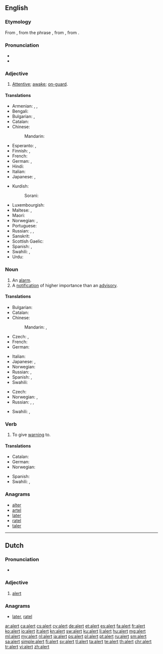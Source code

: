 ==English==

===Etymology===
From {{etyl|fr|en}} {{term|alerte||alert|lang=fr}}, from the phrase {{term|à l'erte||on the watch|lang=fr}}, from {{etyl|it|en}} {{term|all'erta||to the height|lang=it}}, from {{term|erta||lookout, tower|lang=it}}.

===Pronunciation===
* {{audio|en-us-alert.ogg|Audio (US)}}
* {{rhymes|ɜː(r)t}}

===Adjective===
{{en-adj}}

# [[attentive|Attentive]]; [[awake]]; [[on-guard]].

====Translations====
{{trans-top|attentive}}
* Armenian: {{t-|hy|զգաստ|tr=zgast}}, {{t+|hy|արթուն|tr=art’un}}, {{t-|hy|զգոն|tr=zgon}}
* Bengali: {{t-|bn|সতর্ক|tr=sôtôrkô|sc=Beng}}
* Bulgarian: {{t+|bg|бдителен}}, {{t+|bg|внимателен}}
* Catalan: {{t-|ca|vigilant}}
* Chinese:
*: Mandarin: {{t|cmn|警惕|tr=jǐngtì|sc=Hani}}
* Esperanto: {{t-|eo|vigla}}, {{t-|eo|mallaca}}
* Finnish: {{t-|fi|virkeä}}, {{t-|fi|pirteä}}
* French: {{t+|fr|alerte}}
* German: {{t+|de|aufmerksam}}, {{t+|de|wachsam}}
* Hindi: {{t-|hi|सतर्क|tr=satark|sc=Deva}}
* Italian: {{t-|it|allerta}}
* Japanese: {{t+|ja|機敏|tr=きびんな, kibin na|alt=機敏な|sc=Jpan}}, {{t+|ja|警戒|tr=けいかいする, keikai suru|alt=警戒する|sc=Jpan}}
{{trans-mid}}
* Kurdish:
*: Sorani: {{t-|ku|وریا|tr=wirya|sc=ku-Arab}}
* Luxembourgish: {{t-|lb|aläert}}
* Maltese: {{t-|mt|attent|m}}, {{t-|mt|attenta|f}}
* Maori: {{t-|mi|matawhiuwhiu}}
* Norwegian: {{t+|no|oppmerksom}}, {{t+|no|våken}}
* Portuguese: {{t+|pt|alerta}}
* Russian: {{t+|ru|бдительный|tr=bdítelʹnyj|sc=Cyrl}}, {{t+|ru|внимательный|tr=vnimátelʹnyj|sc=Cyrl}}, {{t+|ru|настороженный|tr=nastoróžennyj|sc=Cyrl}}
* Sanskrit: {{t-|sa|सतर्क|tr=satarka|sc=Deva}}
* Scottish Gaelic: {{t-|gd|grad}}
* Spanish: {{t+|es|alerto}}, {{t-|es|vigilante}}
* Swahili: {{t+|sw|chonjo}}, {{t+|sw|tahadhari}}
* Urdu: {{t-|ur|سترک|tr=satark|sc=ur-Arab}}
{{trans-bottom}}

===Noun===
{{en-noun}}

# An [[alarm]].
# A [[notification]] of higher importance than an [[advisory]].

====Translations====
{{trans-top|an alarm}}
* Bulgarian: {{t+|bg|тревога}}
* Catalan: {{t-|ca|alerta|f}}
* Chinese:
*: Mandarin: {{t|cmn|警報|sc=Hani}}, {{t|cmn|警报|tr=jǐngbào|sc=Hani}}
* Czech: {{t-|cs|výstraha|f}}, {{t-|cs|poplach|m}}
* French: {{t+|fr|alarme|f}}
* German: {{t+|de|Alarm|m}}
{{trans-mid}}
* Italian: {{t+|it|allarme|m}}
* Japanese: {{t+|ja|警告|tr=けいこく, keikoku|sc=Jpan}}, {{t-|ja|警報|tr=けいほう, keihō|sc=Jpan}}
* Norwegian: {{t+|no|alarm|m}}
* Russian: {{t+|ru|тревога|f|tr=trevóga|sc=Cyrl}}, {{t+|ru|сигнализация|f|tr=signalizácija|sc=Cyrl}} {{qualifier|alarm system}}
* Spanish: {{t+|es|alerta|f}}, {{t+|es|alarma|f}}
* Swahili: {{t+|sw|tahadhari}}
{{trans-bottom}}

{{trans-top|a notification}}
* Czech: {{t-|cs|upozornění|n}}
* Norwegian: {{t+|no|advarsel|m}}, {{t+|no|varsel|n}}
* Russian: {{t+|ru|предупреждение|n|tr=predupreždénije|sc=Cyrl}}, {{t+|ru|оповещение|n|tr=opoveščénije|sc=Cyrl}}, {{t+|ru|сообщение|n|tr=soobščénije|sc=Cyrl}}
{{trans-mid}}
* Swahili: {{t+|sw|chonjo}}, {{t+|sw|tahadhari}}
{{trans-bottom}}

===Verb===
{{en-verb}}

# To give [[warning]] to.

====Translations====
{{trans-top|to give warning to}}
* Catalan: {{t+|ca|alertar}}
* German: {{t+|de|verständigen}}
* Norwegian: {{t+|no|varsle}}
{{trans-mid}}
* Spanish: {{t+|es|alertar}}
* Swahili: {{t+|sw|chonjo}}, {{t+|sw|tahadhari}}
{{trans-bottom}}

===Anagrams===
* [[alter#English|alter]]
* [[artel#English|artel]]
* [[later#English|later]]
* [[ratel#English|ratel]]
* [[taler#English|taler]]

----

==Dutch==

===Pronunciation===
* {{audio|Nl-alert.ogg|audio}}

===Adjective===
{{nl-adj}}

# [[#English|alert]]

===Anagrams===
* [[later#Dutch|later]], [[ratel#Dutch|ratel]]

[[ar:alert]]
[[ca:alert]]
[[cs:alert]]
[[cy:alert]]
[[de:alert]]
[[et:alert]]
[[es:alert]]
[[fa:alert]]
[[fr:alert]]
[[ko:alert]]
[[io:alert]]
[[it:alert]]
[[kn:alert]]
[[sw:alert]]
[[ku:alert]]
[[li:alert]]
[[hu:alert]]
[[mg:alert]]
[[ml:alert]]
[[my:alert]]
[[nl:alert]]
[[ja:alert]]
[[ps:alert]]
[[pl:alert]]
[[pt:alert]]
[[ru:alert]]
[[sm:alert]]
[[sa:alert]]
[[simple:alert]]
[[fi:alert]]
[[sv:alert]]
[[tl:alert]]
[[ta:alert]]
[[te:alert]]
[[th:alert]]
[[chr:alert]]
[[tr:alert]]
[[vi:alert]]
[[zh:alert]]